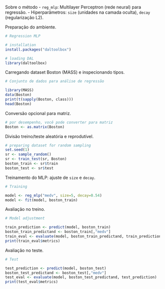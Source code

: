 Sobre o método
- `reg_mlp`: Multilayer Perceptron (rede neural) para regressão.
- Hiperparâmetros: `size` (unidades na camada oculta), `decay` (regularização L2).

Preparação do ambiente.
```r
# Regression MLP

# installation 
install.packages("daltoolbox")

# loading DAL
library(daltoolbox) 
```

Carregando dataset Boston (MASS) e inspecionando tipos.
```r
# Conjunto de dados para análise de regressão

library(MASS)
data(Boston)
print(t(sapply(Boston, class)))
head(Boston)
```

Conversão opcional para matriz.
```r
# por desempenho, você pode converter para matriz
Boston <- as.matrix(Boston)
```

Divisão treino/teste aleatória e reprodutível.
```r
# preparing dataset for random sampling
set.seed(1)
sr <- sample_random()
sr <- train_test(sr, Boston)
boston_train <- sr$train
boston_test <- sr$test
```

Treinamento do MLP: ajuste de `size` e `decay`.
```r
# Training

model <- reg_mlp("medv", size=5, decay=0.54)
model <- fit(model, boston_train)
```

Avaliação no treino.
```r
# Model adjustment

train_prediction <- predict(model, boston_train)
boston_train_predictand <- boston_train[,"medv"]
train_eval <- evaluate(model, boston_train_predictand, train_prediction)
print(train_eval$metrics)
```

Avaliação no teste.
```r
# Test

test_prediction <- predict(model, boston_test)
boston_test_predictand <- boston_test[,"medv"]
test_eval <- evaluate(model, boston_test_predictand, test_prediction)
print(test_eval$metrics)
```
